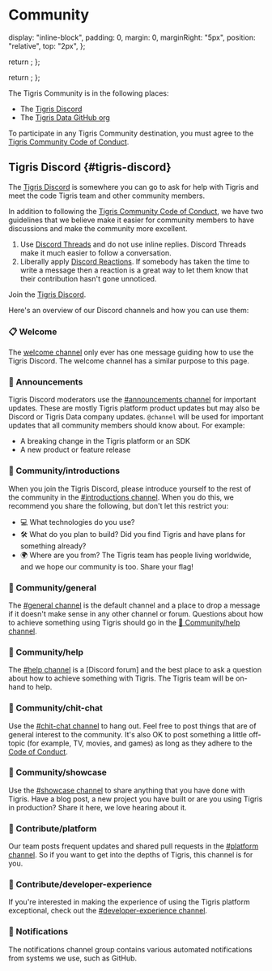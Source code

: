 # Community


  display: "inline-block",
  padding: 0,
  margin: 0,
  marginRight: "5px",
  position: "relative",
  top: "2px",
};

  return <i className="pseudo-icon discord-icon" style={iconStyles}></i>;
};

  return <i className="pseudo-icon github-icon" style={iconStyles}></i>;
};

The Tigris Community is in the following places:

- The [Tigris Discord](#tigris-discord)
- The [Tigris Data GitHub org](#tigris-github)

To participate in any Tigris Community destination, you must agree to the
[Tigris Community Code of Conduct](./code-of-conduct.mdx).

## <DiscordIcon /> Tigris Discord {#tigris-discord}

The <a href={tigrisConfig.discordUrl}>Tigris Discord</a> is somewhere you can go
to ask for help with Tigris and meet the code Tigris team and other community
members.

In addition to following the
[Tigris Community Code of Conduct](./code-of-conduct.mdx), we have two
guidelines that we believe make it easier for community members to have
discussions and make the community more excellent.

1. Use
   [Discord Threads](https://support.discord.com/hc/en-us/articles/4403205878423-Threads-FAQ)
   and do not use inline replies. Discord Threads make it much easier to follow
   a conversation.
2. Liberally apply
   [Discord Reactions](https://support.discord.com/hc/en-us/articles/360041139231-Adding-Emojis-and-Reactions).
   If somebody has taken the time to write a message then a reaction is a great
   way to let them know that their contribution hasn't gone unnoticed.

Join the <a href={tigrisConfig.discordUrl}>Tigris Discord</a>.

Here's an overview of our Discord channels and how you can use them:

### 📋 Welcome

The
[welcome channel](https://discord.com/channels/1033842669983633488/1033855320105160724)
only ever has one message guiding how to use the Tigris Discord. The welcome
channel has a similar purpose to this page.

### 📣 Announcements

Tigris Discord moderators use the
[#announcements channel](https://discord.com/channels/1033842669983633488/1033843112252026980)
for important updates. These are mostly Tigris platform product updates but may
also be Discord or Tigris Data company updates. `@channel` will be used for
important updates that all community members should know about. For example:

- A breaking change in the Tigris platform or an SDK
- A new product or feature release

### 🌱 Community/introductions

When you join the Tigris Discord, please introduce yourself to the rest of the
community in the
[#introductions channel](https://discord.com/channels/1033842669983633488/1033843156833288255).
When you do this, we recommend you share the following, but don't let this
restrict you:

- 💻 What technologies do you use?
- 🛠 What do you plan to build? Did you find Tigris and have plans for something
  already?
- 🌍 Where are you from? The Tigris team has people living worldwide, and we
  hope our community is too. Share your flag!

### 🌱 Community/general

The
[#general channel](https://discord.com/channels/1033842669983633488/1033842670470176790)
is the default channel and a place to drop a message if it doesn't make sense in
any other channel or forum. Questions about how to achieve something using
Tigris should go in the [🌱 Community/help channel](#community-help).

### 🌱 Community/help

The
[#help channel](https://discord.com/channels/1033842669983633488/1033855793029718016)
is a [Discord forum] and the best place to ask a question about how to achieve
something with Tigris. The Tigris team will be on-hand to help.

### 🌱 Community/chit-chat

Use the
[#chit-chat channel](https://discord.com/channels/1033842669983633488/1065266309660688434)
to hang out. Feel free to post things that are of general interest to the
community. It's also OK to post something a little off-topic (for example, TV,
movies, and games) as long as they adhere to the
[Code of Conduct](./code-of-conduct.mdx).

### 🌱 Community/showcase

Use the
[#showcase channel](https://discord.com/channels/1033842669983633488/1105481082347978842)
to share anything that you have done with Tigris. Have a blog post, a new
project you have built or are you using Tigris in production? Share it here, we
love hearing about it.

### 🙌 Contribute/platform

Our team posts frequent updates and shared pull requests in the
[#platform channel](https://discord.com/channels/1033842669983633488/1033843208192524348).
So if you want to get into the depths of Tigris, this channel is for you.

### 🙌 Contribute/developer-experience

If you're interested in making the experience of using the Tigris platform
exceptional, check out the
[#developer-experience channel](https://discord.com/channels/1033842669983633488/1065262114945650709).

### 🔔 Notifications

The notifications channel group contains various automated notifications from
systems we use, such as GitHub.
